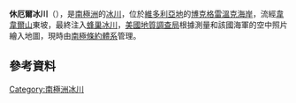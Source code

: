 '''休厄爾冰川'''（{{lang-en|Whewell Glacier}}），是[[南極洲|南極洲]]的[[冰川|冰川]]，位於[[維多利亞地|維多利亞地]]的[[博克格雷溫克海岸|博克格雷溫克海岸]]，流經[[韋韋爾山|韋韋爾山]]東坡，最終注入[[蜂巢冰川|蜂巢冰川]]，[[美國地質調查局|美國地質調查局]]根據測量和該國海軍的空中照片繪入地圖，現時由[[南極條約體系|南極條約體系]]管理。

{{coord|72|4|S|169|47|E|display=title}}

==參考資料==
{{usgs-gazetteer}}

{{DEFAULTSORT:Whewell Glacier}}
[[Category:南極洲冰川|Category:南極洲冰川]]


{{BorchgrevinkCoast-geo-stub}}